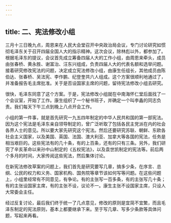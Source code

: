 ```yaml
---
---
---
```

title: 二、宪法修改小组
---



三月十三日晚九点，周恩来在人民大会堂召开中央政治局会议，专门讨论研究如惯彻毛泽东关于召开四届全国人大的指示精神。这次会议，除林彪以外，都参加了。根据毛泽东的提议，会议首先成立筹备四届人大的工作小组，由周恩来牵头，成员由张春桥、黄永胜、谢富治、汪东兴组成，负责四届人大的代表名额和选举问题。接着研究修改宪法的问题，决定成立宪法修改小组，由康生任组长，其他成员由陈伯达、张春桥、吴法宪、李作鹏、纪登奎共六人组成。这个方案很顺利地通过了，并准备报告毛主席批准。关于是否设国家主席的问题，留待宪法修改小组去研究。

很快，毛泽东同意了这个方案。于是，宪法修改小组就在中南海怀仁堂后面找了一个会议室，开始了工作。康生组织了一个秘书班子，并确定一个叫李鑫的同志负责。我们每天下午三点到晚上八点开会工作。

小组的第一件事，就是首先研究一九五四年制定的中华人民共和国的第一部宪法。因为这个宪法是毛泽东亲自领导制定的，曾广泛听取了包括各民主党派在内的社会各界人士的意见。所以要大家先研究这个宪法。然后还要研究苏联、朝鲜、东欧各社会主义国家，以及美国、英国、法国、澳大利亚、加拿大等各国的宪法，任务是相当艰巨的。这些宪法有的几十条，有的上百条，还有的只有三条。另外，我们研究了辛亥革命以来孙中山制定的《五权宪法》，以及袁世凯制定的宪法等。前后两个多月的时间，大家传阅这些宪法，然后集体讨论。

在新宪法修改草案的问题上，我们首先是研究要写几章，搞多少条，在序言、总纲、公民的权力和义务、国家机构、国务院等章节该如何写等问题。在这些问题上，小组里经常有不同意见，有争论。有的主张写一百多条，有的主张写几十条；有的主张设国家主席，有的主张不设，议论不一。康生主张不设国家主席，只设人大常委会主任。

经过反复讨论，最后我们终于统一了几点意见，修改的原则是宜简不宜繁，而且毛泽东制定的宪法原则，基本上都要继承下来。至于写几章、写多少条款等具体问题，写起来再看。